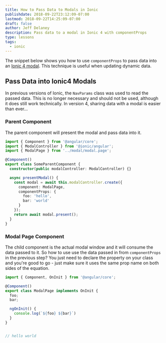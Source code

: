 ```yaml
---
title: How to Pass Data to Modals in Ionic
publishdate: 2018-09-22T23:12:09-07:00
lastmod: 2018-09-22T14:25:09-07:00
draft: false
author: Jeff Delaney
description: Pass data to a modal in Ionic 4 with componentProps
type: lessons
tags:
  - ionic
---
```


The snippet below shows you how to use `componentProps` to pass data into an [Ionic 4 modal](https://beta.ionicframework.com/docs/api/modal/). This technique is useful when updating dynamic data. 

## Pass Data into Ionic4 Modals

In previous versions of Ionic, the `NavParams` class was used to read the passed data. This is no longer necessary and should not be used, although it does still work technically. In version 4, sharing data with a modal is easier than ever...

### Parent Component

The parent component will present the modal and pass data into it. 

```typescript
import { Component } from '@angular/core';
import { ModalController } from '@ionic/angular';
import { ModalPage } from '../modal/modal.page';

@Component()
export class SomeParentComponent {
  constructor(public modalController: ModalController) {}

  async presentModal() {
    const modal = await this.modalController.create({
      component: ModalPage,
      componentProps: { 
        foo: 'hello',
        bar: 'world'
      }
    });
    return await modal.present();
  }
}
```

### Modal Page Component

The child component is the actual modal window and it will consume the data passed to it. So how to use use the data passed in from `componentProps` in the previous step? You just need to declare the property on your class and you're good to go - just make sure it uses the same prop name on both sides of the equation.  

```typescript
import { Component, OnInit } from '@angular/core';

@Component()
export class ModalPage implements OnInit {
  foo;
  bar;

  ngOnInit() {
    console.log(`${foo} ${bar}`)
  }
}


// hello world
```